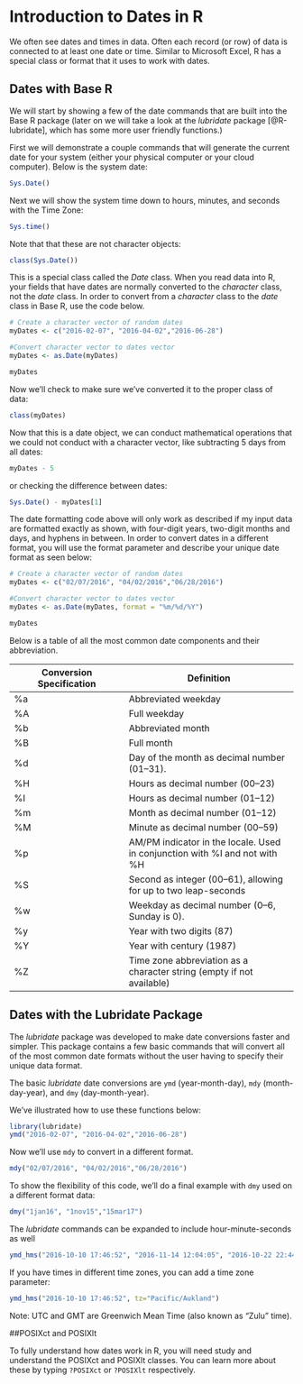 # Introduction to Dates in R

We often see dates and times in data.  Often each record (or row) of data is connected to at least one date or time.  Similar to Microsoft Excel, R has a special class or format that it uses to work with dates.  

## Dates with Base R

We will start by showing a few of the date commands that are built into the Base R package (later on we will take a look at the *lubridate* package [@R-lubridate], which has some more user friendly functions.)

First we will demonstrate a couple commands that will generate the current date for your system (either your physical computer or your cloud computer).  Below is the system date:

```r
Sys.Date()

```

Next we will show the system time down to hours, minutes, and seconds with the Time Zone:

```r
Sys.time()

```

Note that that these are not character objects:

```r
class(Sys.Date())

```

This is a special class called the *Date* class.  When you read data into R, your fields that have dates are normally converted to the *character* class, not the *date* class.  In order to convert from a *character* class to the *date* class in Base R, use the code below. 

```r
# Create a character vector of random dates
myDates <- c("2016-02-07", "2016-04-02","2016-06-28")

#Convert character vector to dates vector
myDates <- as.Date(myDates)

myDates

```

Now we'll check to make sure we've converted it to the proper class of data:

```r
class(myDates)

```

Now that this is a date object, we can conduct mathematical operations that we could not conduct with a character vector, like subtracting 5 days from all dates:

```r
myDates - 5

```

or checking the difference between dates:

```r
Sys.Date() - myDates[1]

```




The date formatting code above will only work as described if my input data are formatted exactly as shown, with four-digit years, two-digit months and days, and hyphens in between.  In order to convert dates in a different format, you will use the format parameter and describe your unique date format as seen below:


```r
# Create a character vector of random dates
myDates <- c("02/07/2016", "04/02/2016","06/28/2016")

#Convert character vector to dates vector
myDates <- as.Date(myDates, format = "%m/%d/%Y")

myDates

```

Below is a table of all the most common date components and their abbreviation.  

Conversion Specification | Definition
-------------------------| ------------------------------------
%a  |   Abbreviated weekday 
%A  |   Full weekday 
%b  |   Abbreviated month 
%B  |   Full month 
%d  |   Day of the month as decimal number (01–31).
%H  |   Hours as decimal number (00–23)
%I  |  Hours as decimal number (01–12)
%m  |  Month as decimal number (01–12)
%M  |  Minute as decimal number (00–59)
%p  |  AM/PM indicator in the locale. Used in conjunction with %I and not with %H
%S  |  Second as integer (00–61), allowing for up to two leap-seconds 
%w  |  Weekday as decimal number (0–6, Sunday is 0).
%y  |  Year with two digits (87)
%Y  |  Year with century (1987)
%Z  |  Time zone abbreviation as a character string (empty if not available)

## Dates with the Lubridate Package

The *lubridate* package was developed to make date conversions faster and simpler.  This package contains a few basic commands that will convert all of the most common date formats without the user having to specify their unique data format.  

The basic *lubridate* date conversions are ``ymd`` (year-month-day), ``mdy`` (month-day-year), and ``dmy`` (day-month-year). 

We've illustrated how to use these functions below:

```r
library(lubridate)
ymd("2016-02-07", "2016-04-02","2016-06-28")


```


Now we'll use ``mdy`` to convert in a different format. 


```r

mdy("02/07/2016", "04/02/2016","06/28/2016")

```

To show the flexibility of this code, we'll do a final example with ``dmy`` used on a different format data:

```r
dmy("1jan16", "1nov15","15mar17")

```

The *lubridate* commands can be expanded to include hour-minute-seconds as well

```r

ymd_hms("2016-10-10 17:46:52", "2016-11-14 12:04:05", "2016-10-22 22:44:58")
```

If you have times in different time zones, you can add a time zone parameter:

```r
ymd_hms("2016-10-10 17:46:52", tz="Pacific/Aukland")
```

Note: UTC and GMT are Greenwich Mean Time (also known as "Zulu" time).


##POSIXct and POSIXlt

To fully understand how dates work in R, you will need study and understand the POSIXct and POSIXlt classes.  You can learn more about these by typing ``?POSIXct`` or ``?POSIXlt`` respectively.

